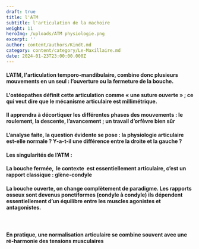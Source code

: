 ```yaml
---
draft: true
title: l'ATM
subtitle: l'articulation de la machoire
weight: 11
heroImg: /uploads/ATM physiologie.png
excerpt: ''
author: content/authors/Kindt.md
category: content/category/Le-Maxillaire.md
date: 2024-01-23T23:00:00.000Z
---
```


#### L’ATM, l'articulation temporo-mandibulaire, combine donc plusieurs mouvements en un seul : l’ouverture ou la fermeture de la bouche.

<Space height={15} />

#### L'ostéopathes définit cette articulation comme&#xA;« une suture ouverte » ; ce qui veut dire que le mécanisme&#xA;articulaire est millimétrique.

#### Il apprendra à décortiquer les différentes&#xA;phases des mouvements : le roulement, la descente, l’avancement ; un travail d’orfèvre bien sûr

<Space height={15} />

#### L’analyse faite, la question évidente se pose : la&#xA;physiologie articulaire est-elle normale ? Y-a-t-il une différence entre&#xA;la droite et la gauche ?

#### Les singularités de l’ATM :

#### La bouche fermée,  le&#xA;contexte  est essentiellement&#xA;articulaire, c’est un rapport classique : glène-condyle

#### La bouche ouverte, on change complètement de paradigme. Les&#xA;rapports osseux sont devenus ponctiformes (condyle à condyle) ils dépendent&#xA;essentiellement d’un équilibre entre les muscles agonistes et&#xA;antagonistes.

####  

#### En pratique, une normalisation articulaire se combine&#xA;souvent avec une ré-harmonie des tensions musculaires
